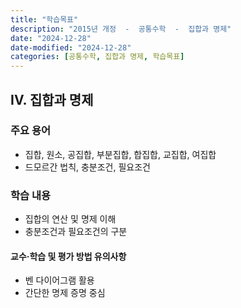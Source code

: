 ```yaml
---
title: "학습목표"
description: "2015년 개정  -  공통수학  -  집합과 명제"
date: "2024-12-28"
date-modified: "2024-12-28"
categories: [공통수학, 집합과 명제, 학습목표]
---
```


## IV. 집합과 명제

### 주요 용어
- 집합, 원소, 공집합, 부분집합, 합집합, 교집합, 여집합
- 드모르간 법칙, 충분조건, 필요조건

### 학습 내용
- 집합의 연산 및 명제 이해
- 충분조건과 필요조건의 구분

#### 교수·학습 및 평가 방법 유의사항
- 벤 다이어그램 활용
- 간단한 명제 증명 중심